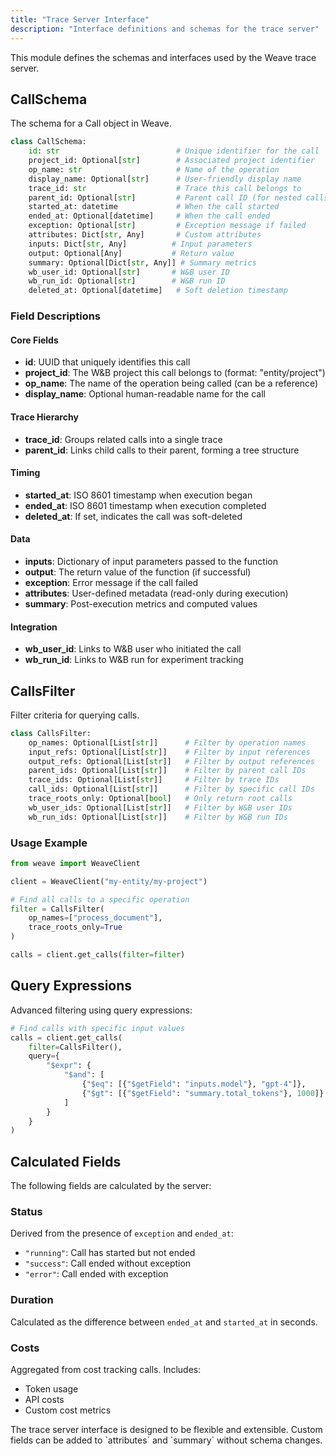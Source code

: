 ```yaml
---
title: "Trace Server Interface"
description: "Interface definitions and schemas for the trace server"
---
```


This module defines the schemas and interfaces used by the Weave trace server.

## CallSchema

The schema for a Call object in Weave.

```python
class CallSchema:
    id: str                          # Unique identifier for the call
    project_id: Optional[str]        # Associated project identifier
    op_name: str                     # Name of the operation
    display_name: Optional[str]      # User-friendly display name
    trace_id: str                    # Trace this call belongs to
    parent_id: Optional[str]         # Parent call ID (for nested calls)
    started_at: datetime             # When the call started
    ended_at: Optional[datetime]     # When the call ended
    exception: Optional[str]         # Exception message if failed
    attributes: Dict[str, Any]       # Custom attributes
    inputs: Dict[str, Any]          # Input parameters
    output: Optional[Any]           # Return value
    summary: Optional[Dict[str, Any]] # Summary metrics
    wb_user_id: Optional[str]       # W&B user ID
    wb_run_id: Optional[str]        # W&B run ID
    deleted_at: Optional[datetime]   # Soft deletion timestamp
```

### Field Descriptions

#### Core Fields

- **id**: UUID that uniquely identifies this call
- **project_id**: The W&B project this call belongs to (format: "entity/project")
- **op_name**: The name of the operation being called (can be a reference)
- **display_name**: Optional human-readable name for the call

#### Trace Hierarchy

- **trace_id**: Groups related calls into a single trace
- **parent_id**: Links child calls to their parent, forming a tree structure

#### Timing

- **started_at**: ISO 8601 timestamp when execution began
- **ended_at**: ISO 8601 timestamp when execution completed
- **deleted_at**: If set, indicates the call was soft-deleted

#### Data

- **inputs**: Dictionary of input parameters passed to the function
- **output**: The return value of the function (if successful)
- **exception**: Error message if the call failed
- **attributes**: User-defined metadata (read-only during execution)
- **summary**: Post-execution metrics and computed values

#### Integration

- **wb_user_id**: Links to W&B user who initiated the call
- **wb_run_id**: Links to W&B run for experiment tracking

## CallsFilter

Filter criteria for querying calls.

```python
class CallsFilter:
    op_names: Optional[List[str]]      # Filter by operation names
    input_refs: Optional[List[str]]    # Filter by input references
    output_refs: Optional[List[str]]   # Filter by output references
    parent_ids: Optional[List[str]]    # Filter by parent call IDs
    trace_ids: Optional[List[str]]     # Filter by trace IDs
    call_ids: Optional[List[str]]      # Filter by specific call IDs
    trace_roots_only: Optional[bool]   # Only return root calls
    wb_user_ids: Optional[List[str]]   # Filter by W&B user IDs
    wb_run_ids: Optional[List[str]]    # Filter by W&B run IDs
```

### Usage Example

```python
from weave import WeaveClient

client = WeaveClient("my-entity/my-project")

# Find all calls to a specific operation
filter = CallsFilter(
    op_names=["process_document"],
    trace_roots_only=True
)

calls = client.get_calls(filter=filter)
```

## Query Expressions

Advanced filtering using query expressions:

```python
# Find calls with specific input values
calls = client.get_calls(
    filter=CallsFilter(),
    query={
        "$expr": {
            "$and": [
                {"$eq": [{"$getField": "inputs.model"}, "gpt-4"]},
                {"$gt": [{"$getField": "summary.total_tokens"}, 1000]}
            ]
        }
    }
)
```

## Calculated Fields

The following fields are calculated by the server:

### Status

Derived from the presence of `exception` and `ended_at`:
- `"running"`: Call has started but not ended
- `"success"`: Call ended without exception
- `"error"`: Call ended with exception

### Duration

Calculated as the difference between `ended_at` and `started_at` in seconds.

### Costs

Aggregated from cost tracking calls. Includes:
- Token usage
- API costs
- Custom cost metrics

<Note>
The trace server interface is designed to be flexible and extensible. Custom fields can be added to `attributes` and `summary` without schema changes.
</Note>
